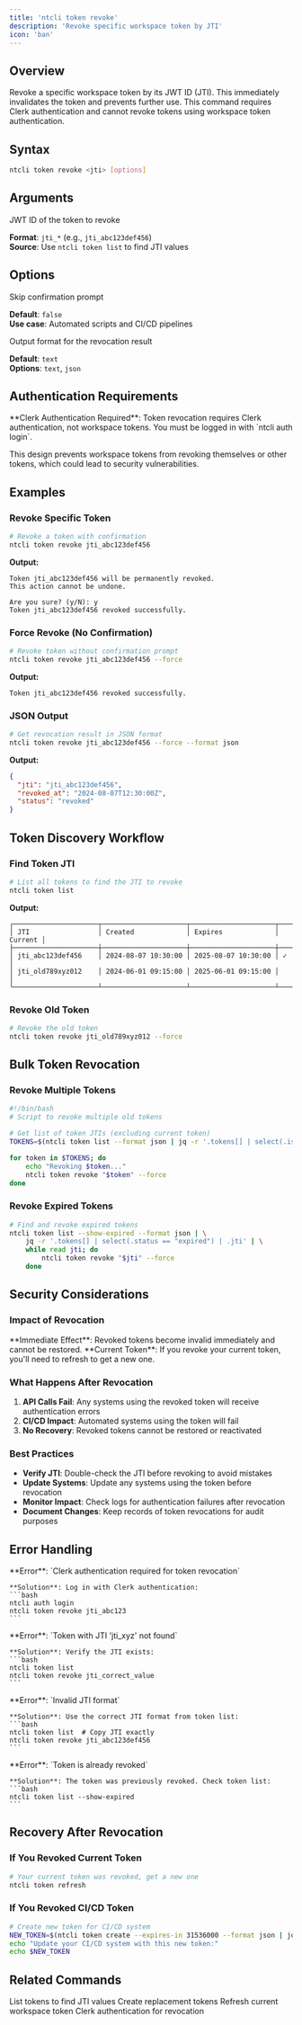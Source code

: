 ```yaml
---
title: 'ntcli token revoke'
description: 'Revoke specific workspace token by JTI'
icon: 'ban'
---
```


## Overview

Revoke a specific workspace token by its JWT ID (JTI). This immediately invalidates the token and prevents further use. This command requires Clerk authentication and cannot revoke tokens using workspace token authentication.

## Syntax

```bash
ntcli token revoke <jti> [options]
```

## Arguments

<ResponseField name="jti" type="string" required>
  JWT ID of the token to revoke
  
  **Format**: `jti_*` (e.g., `jti_abc123def456`)  
  **Source**: Use `ntcli token list` to find JTI values
</ResponseField>

## Options

<ResponseField name="--force" type="boolean">
  Skip confirmation prompt
  
  **Default**: `false`  
  **Use case**: Automated scripts and CI/CD pipelines
</ResponseField>

<ResponseField name="--format" type="string">
  Output format for the revocation result
  
  **Default**: `text`  
  **Options**: `text`, `json`
</ResponseField>

## Authentication Requirements

<Warning>
  **Clerk Authentication Required**: Token revocation requires Clerk authentication, not workspace tokens. You must be logged in with `ntcli auth login`.
</Warning>

This design prevents workspace tokens from revoking themselves or other tokens, which could lead to security vulnerabilities.

## Examples

### Revoke Specific Token

```bash
# Revoke a token with confirmation
ntcli token revoke jti_abc123def456
```

**Output:**
```
Token jti_abc123def456 will be permanently revoked.
This action cannot be undone.

Are you sure? (y/N): y
Token jti_abc123def456 revoked successfully.
```

### Force Revoke (No Confirmation)

```bash
# Revoke token without confirmation prompt
ntcli token revoke jti_abc123def456 --force
```

**Output:**
```
Token jti_abc123def456 revoked successfully.
```

### JSON Output

```bash
# Get revocation result in JSON format
ntcli token revoke jti_abc123def456 --force --format json
```

**Output:**
```json
{
  "jti": "jti_abc123def456",
  "revoked_at": "2024-08-07T12:30:00Z",
  "status": "revoked"
}
```

## Token Discovery Workflow

### Find Token JTI

```bash
# List all tokens to find the JTI to revoke
ntcli token list
```

**Output:**
```
┌─────────────────────┬─────────────────────┬─────────────────────┬─────────┐
│ JTI                 │ Created             │ Expires             │ Current │
├─────────────────────┼─────────────────────┼─────────────────────┼─────────┤
│ jti_abc123def456    │ 2024-08-07 10:30:00 │ 2025-08-07 10:30:00 │ ✓       │
│ jti_old789xyz012    │ 2024-06-01 09:15:00 │ 2025-06-01 09:15:00 │         │
└─────────────────────┴─────────────────────┴─────────────────────┴─────────┘
```

### Revoke Old Token

```bash
# Revoke the old token
ntcli token revoke jti_old789xyz012 --force
```

## Bulk Token Revocation

### Revoke Multiple Tokens

```bash
#!/bin/bash
# Script to revoke multiple old tokens

# Get list of token JTIs (excluding current token)
TOKENS=$(ntcli token list --format json | jq -r '.tokens[] | select(.is_current != true) | .jti')

for token in $TOKENS; do
    echo "Revoking $token..."
    ntcli token revoke "$token" --force
done
```

### Revoke Expired Tokens

```bash
# Find and revoke expired tokens
ntcli token list --show-expired --format json | \
    jq -r '.tokens[] | select(.status == "expired") | .jti' | \
    while read jti; do
        ntcli token revoke "$jti" --force
    done
```

## Security Considerations

### Impact of Revocation

<Warning>
  **Immediate Effect**: Revoked tokens become invalid immediately and cannot be restored.
</Warning>

<Info>
  **Current Token**: If you revoke your current token, you'll need to refresh to get a new one.
</Info>

### What Happens After Revocation

1. **API Calls Fail**: Any systems using the revoked token will receive authentication errors
2. **CI/CD Impact**: Automated systems using the token will fail
3. **No Recovery**: Revoked tokens cannot be restored or reactivated

### Best Practices

- **Verify JTI**: Double-check the JTI before revoking to avoid mistakes
- **Update Systems**: Update any systems using the token before revocation
- **Monitor Impact**: Check logs for authentication failures after revocation
- **Document Changes**: Keep records of token revocations for audit purposes

## Error Handling

<AccordionGroup>
  <Accordion title="Authentication Required">
    **Error**: `Clerk authentication required for token revocation`
    
    **Solution**: Log in with Clerk authentication:
    ```bash
    ntcli auth login
    ntcli token revoke jti_abc123
    ```
  </Accordion>
  
  <Accordion title="Token Not Found">
    **Error**: `Token with JTI 'jti_xyz' not found`
    
    **Solution**: Verify the JTI exists:
    ```bash
    ntcli token list
    ntcli token revoke jti_correct_value
    ```
  </Accordion>
  
  <Accordion title="Invalid JTI Format">
    **Error**: `Invalid JTI format`
    
    **Solution**: Use the correct JTI format from token list:
    ```bash
    ntcli token list  # Copy JTI exactly
    ntcli token revoke jti_abc123def456
    ```
  </Accordion>
  
  <Accordion title="Token Already Revoked">
    **Error**: `Token is already revoked`
    
    **Solution**: The token was previously revoked. Check token list:
    ```bash
    ntcli token list --show-expired
    ```
  </Accordion>
</AccordionGroup>

## Recovery After Revocation

### If You Revoked Current Token

```bash
# Your current token was revoked, get a new one
ntcli token refresh
```

### If You Revoked CI/CD Token

```bash
# Create new token for CI/CD system
NEW_TOKEN=$(ntcli token create --expires-in 31536000 --format json | jq -r '.token')
echo "Update your CI/CD system with this new token:"
echo $NEW_TOKEN
```

## Related Commands

<CardGroup cols={2}>
  <Card
    title="token list"
    icon="list"
    href="/cli/commands/token/list"
  >
    List tokens to find JTI values
  </Card>
  <Card
    title="token create"
    icon="plus"
    href="/cli/commands/token/create"
  >
    Create replacement tokens
  </Card>
  <Card
    title="token refresh"
    icon="arrows-rotate"
    href="/cli/commands/token/refresh"
  >
    Refresh current workspace token
  </Card>
  <Card
    title="auth login"
    icon="right-to-bracket"
    href="/cli/commands/auth/login"
  >
    Clerk authentication for revocation
  </Card>
</CardGroup>